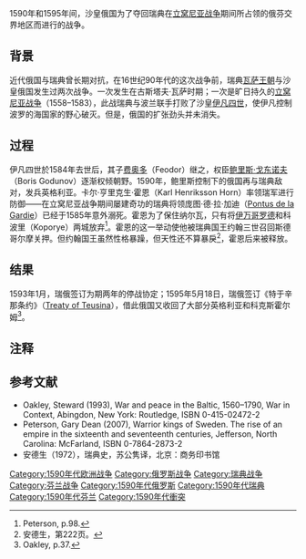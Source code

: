{{Campaignbox 俄瑞戰爭}}

1590年和1595年间，沙皇俄国为了夺回瑞典在[[立窝尼亚战争|立窝尼亚战争]]期间所占领的俄芬交界地区而进行的战争。

== 背景 ==
近代俄国与瑞典曾长期对抗，在16世纪90年代的这次战争前，瑞典[[瓦萨王朝|瓦萨王朝]]与沙皇俄国发生过两次战争。一次发生在古斯塔夫·瓦萨时期；一次是旷日持久的[[立窩尼亞戰爭|立窝尼亚战争]]（1558–1583），此战瑞典与波兰联手打败了沙皇[[伊凡四世|伊凡四世]]，使伊凡控制波罗的海国家的野心破灭。但是，俄国的扩张劲头并未消失。
== 过程 ==
伊凡四世於1584年去世后，其子[[费奥多尔一世·伊万诺维奇|费奥多]]（Feodor）继之，权臣[[鲍里斯·费奥多罗维奇·戈东诺夫|鲍里斯·戈东诺夫]]（Boris Godunov）逐渐权倾朝野。1590年，鲍里斯控制下的俄国再与瑞典敌对，发兵英格利亚。卡尔·亨里克生·霍恩（Karl Henriksson Horn）率领瑞军进行防御——在立窝尼亚战争期间屡建奇功的瑞典将领庞图·德·拉·加迪（[https://en.wikipedia.org/wiki/Pontus_De_la_Gardie Pontus de la Gardie]{{Wayback|url=https://en.wikipedia.org/wiki/Pontus_De_la_Gardie |date=20150208170924 }}）已经于1585年意外溺死。霍恩为了保住纳尔瓦，只有将[[伊万哥罗德|伊万哥罗德]]和科波里（Koporye）两城放弃<ref>Peterson, p.98.</ref>。霍恩的这一举动使他被瑞典国王约翰三世召回斯德哥尔摩关押。但约翰国王虽然性格暴躁，但天性还不算暴戾<ref>安德生，第222页。</ref>，霍恩后来被释放。

== 结果 ==
1593年1月，瑞俄签订为期两年的停战协定；1595年5月18日，瑞俄签订《特于辛那条约》（[https://en.wikipedia.org/wiki/Treaty_of_Teusina Treaty of Teusina]{{Wayback|url=https://en.wikipedia.org/wiki/Treaty_of_Teusina |date=20150208170919 }}），借此俄国又收回了大部分英格利亚和科克斯霍尔姆<ref>Oakley, p.37.</ref>。

== 注释 ==
{{Reflist|2}}

== 参考文献 ==
* Oakley, Steward (1993), War and peace in the Baltic, 1560–1790, War in Context, Abingdon, New York: Routledge, ISBN 0-415-02472-2
* Peterson, Gary Dean (2007), Warrior kings of Sweden. The rise of an empire in the sixteenth and seventeenth centuries, Jefferson, North Carolina: McFarland, ISBN 0-7864-2873-2
* 安德生（1972），瑞典史，苏公隽译，北京：商务印书馆

[[Category:1590年代欧洲战争|Category:1590年代欧洲战争]]
[[Category:俄罗斯战争|Category:俄罗斯战争]]
[[Category:瑞典战争|Category:瑞典战争]]
[[Category:芬兰战争|Category:芬兰战争]]
[[Category:1590年代俄罗斯|Category:1590年代俄罗斯]]
[[Category:1590年代瑞典|Category:1590年代瑞典]]
[[Category:1590年代芬兰|Category:1590年代芬兰]]
[[Category:1590年代衝突|Category:1590年代衝突]]